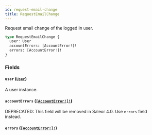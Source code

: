 ```yaml
---
id: request-email-change
title: RequestEmailChange
---
```


Request email change of the logged in user.

```graphql
type RequestEmailChange {
  user: User
  accountErrors: [AccountError!]!
  errors: [AccountError!]!
}
```

### Fields

#### `user` ([`User`](/docs/developer/api-reference/objects/user))

A user instance.

#### `accountErrors` ([`[AccountError!]!`](/docs/developer/api-reference/objects/account-error))

<span class="badge badge--warning">DEPRECATED: This field will be removed in Saleor 4.0. Use `errors` field instead.</span>

#### `errors` ([`[AccountError!]!`](/docs/developer/api-reference/objects/account-error))
